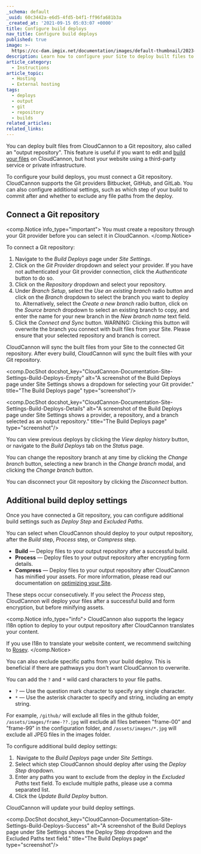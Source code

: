 ```yaml
---
_schema: default
_uuid: 60c3442a-e6d5-4fd5-b4f1-ff96fa681b3a
_created_at: '2021-09-15 05:03:07 +0000'
title: Configure build deploys
nav_title: Configure build deploys
published: true
image: >-
  https://cc-dam.imgix.net/documentation/images/default-thumbnail/2023-Q4/CloudCannon-Documentation-Thumbnail.png
description: Learn how to configure your Site to deploy built files to a Git repository.
article_category:
  - Instructions
article_topic:
  - Hosting
  - External hosting
tags:
  - deploys
  - output
  - git
  - repository
  - builds
related_articles:
related_links:
---
```

You can deploy built files from CloudCannon to a Git repository, also called an "output repository". This feature is useful if you want to edit and [build your files](/documentation/articles/what-is-a-site-build/) on CloudCannon, but host your website using a third-party service or private infrastructure.

To configure your build deploys, you must connect a Git repository. CloudCannon supports the Git providers Bitbucket, GitHub, and GitLab. You can also configure additional settings, such as which step of your build to commit after and whether to exclude any file paths from the deploy.

## Connect a Git repository

<comp.Notice info_type="important">
  You must create a repository through your Git provider before you can select it in CloudCannon.
</comp.Notice>

To connect a Git repository:

1. Navigate to the *Build Deploys* page under *Site Settings*.
2. Click on the *Git Provider* dropdown and select your provider. If you have not authenticated your Git provider connection, click the *Authenticate* button to do so.
3. Click on the *Repository* dropdown and select your repository.
4. Under *Branch Setup*, select the *Use an existing branch* radio button and click on the *Branch* dropdown to select the branch you want to deploy to. Alternatively, select the *Create a new branch* radio button, click on the *Source branch* dropdown to select an existing branch to copy, and enter the name for your new branch in the *New branch name* text field.
5. Click the *Connect and Sync* button. WARNING: Clicking this button will overwrite the branch you connect with built files from your Site. Please ensure that your selected repository and branch is correct.

CloudCannon will sync the built files from your Site to the connected Git repository. After every build, CloudCannon will sync the built files with your Git repository.

<comp.DocShot docshot_key="CloudCannon-Documentation-Site-Settings-Build-Deploys-Empty" alt="A screenshot of the Build Deploys page under Site Settings shows a dropdown for selecting your Git provider." title="The Build Deploys page" type="screenshot"/>

<comp.DocShot docshot_key="CloudCannon-Documentation-Site-Settings-Build-Deploys-Details" alt="A screenshot of the Build Deploys page under Site Settings shows a provider, a repository, and a branch selected as an output repository." title="The Build Deploys page" type="screenshot"/>

You can view previous deploys by clicking the *View deploy history* button, or navigate to the *Build Deploys* tab on the *Status* page.

You can change the repository branch at any time by clicking the *Change branch* button, selecting a new branch in the *Change branch* modal, and clicking the *Change branch* button.

You can disconnect your Git repository by clicking the *Disconnect* button.

## Additional build deploy settings

Once you have connected a Git repository, you can configure additional build settings such as *Deploy Step* and *Excluded Paths*.

You can select when CloudCannon should deploy to your output repository, after the *Build* step, *Process* step, or *Compress* step.

* **Build** — Deploy files to your output repository after a successful build.
* **Process** — Deploy files to your output repository after encrypting form details.
* **Compress** — Deploy files to your output repository after CloudCannon has minified your assets. For more information, please read our documentation on [optimizing your Site](/documentation/articles/optimize-your-site/).

These steps occur consecutively. If you select the *Process* step, CloudCannon will deploy your files after a successful build and form encryption, but before minifying assets.

<comp.Notice info_type="info">
  CloudCannon also supports the legacy I18n option to deploy to your output repository after CloudCannon translates your content.

  If you use I18n to translate your website content, we recommend switching to [Rosey](/documentation/guides/rosey-migration-guide/).
</comp.Notice>

You can also exclude specific paths from your build deploy. This is beneficial if there are pathways you don't want CloudCannon to overwrite.

You can add the `?` and `*` wild card characters to your file paths.

* `?` — Use the question mark character to specify any single character.
* `*` — Use the asterisk character to specify and string, including an empty string.

For example, `/github/` will exclude all files in the github folder, `/assets/images/frame-??.jpg` will exclude all files between "frame-00" and "frame-99" in the configuration folder, and `/assets/images/*.jpg` will exclude all JPEG files in the images folder.

To configure additional build deploy settings:

1. &nbsp;Navigate to the *Build Deploys* page under *Site Settings*.
2. Select which step CloudCannon should deploy after using the *Deploy Step* dropdown.
3. Enter any paths you want to exclude from the deploy in the *Excluded Paths* text field. To exclude multiple paths, please use a comma separated list.
4. Click the *Update Build Deploy* button.

CloudCannon will update your build deploy settings.

<comp.DocShot docshot_key="CloudCannon-Documentation-Site-Settings-Build-Deploys-Success" alt="A screenshot of the Build Deploys page under Site Settings shows the Deploy Step dropdown and the Excluded Paths text field." title="The Build Deploys page" type="screenshot"/>